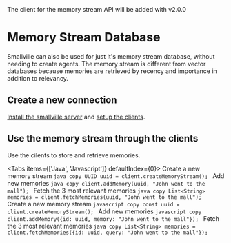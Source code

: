 
<Callout type="warning">
 The client for the memory stream API will be added with v2.0.0
</Callout>

# Memory Stream Database
Smallville can also be used for just it's memory stream database, without needing to create agents. The memory stream is different from vector databases 
because memories are retrieved by recency and importance in addition to relevancy.

## Create a new connection
[Install the smallville server](/docs/quick-start-guide#download-and-run-the-server) and [setup the clients](/docs/programming-clients).

## Use the memory stream through the clients
Use the cilents to store and retrieve memories.

<Tabs items={['Java', 'Javascript']} defaultIndex={0}>
  <Tab>
    Create a new memory stream
    ```java copy
    UUID uuid = client.createMemoryStream();
    ```
    Add new memories
    ```java copy
    client.addMemory(uuid, "John went to the mall");
    ```
    Fetch the 3 most relevant memories
    ```java copy
    List<String> memories = client.fetchMemories(uuid, "John went to the mall");
    ```
  </Tab>
  <Tab>
    Create a new memory stream
    ```javascript copy
    const uuid = client.createMemoryStream();
    ```
    Add new memories
    ```javascript copy
    client.addMemory({id: uuid, memory: "John went to the mall"});
    ```
    Fetch the 3 most relevant memories
    ```java copy
    List<String> memories = client.fetchMemories({id: uuid, query: "John went to the mall"});
    ```
  </Tab>
</Tabs>